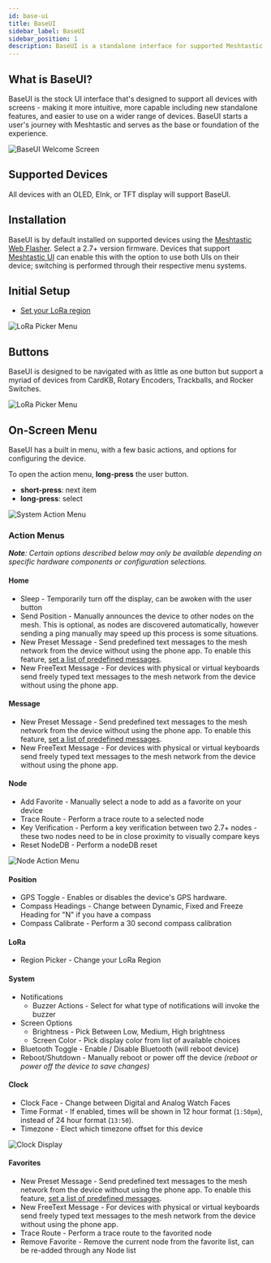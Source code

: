 ```yaml
---
id: base-ui
title: BaseUI
sidebar_label: BaseUI
sidebar_position: 1
description: BaseUI is a standalone interface for supported Meshtastic devices, enabling direct interaction without requiring a phone for common functions. It runs alongside the firmware, providing messaging and configuration options.
---
```


## What is BaseUI?


BaseUI is the stock UI interface that's designed to support all devices with screens - making it more intuitive, more capable including new standalone features, and easier to use on a wider range of devices. BaseUI starts a user's journey with Meshtastic and serves as the base or foundation of the experience.

<img src="/img/configuration/baseui/baseui-01-welcome.jpg" alt="BaseUI Welcome Screen" />

## Supported Devices

All devices with an OLED, EInk, or TFT display will support BaseUI.

## Installation

BaseUI is by default installed on supported devices using the [Meshtastic Web Flasher](https://flasher.meshtastic.org). Select a 2.7+ version firmware. Devices that support [Meshtastic UI](../meshtasticui/) can enable this with the option to use both UIs on their device; switching is performed through their respective menu systems.

## Initial Setup

- [Set your LoRa region](/docs/configuration/region-by-country/)

<img src="/img/configuration/baseui/baseui-03-lora.jpg" alt="LoRa Picker Menu" />

## Buttons

BaseUI is designed to be navigated with as little as one button but support a myriad of devices from CardKB, Rotary Encoders, Trackballs, and Rocker Switches.

<img src="/img/configuration/baseui/baseui-02-home.jpg" alt="LoRa Picker Menu" />

## On-Screen Menu

BaseUI has a built in menu, with a few basic actions, and options for configuring the device.

To open the action menu, **long-press** the user button.

- **short-press**: next item
- **long-press**: select

<img src="/img/configuration/baseui/baseui-05-system.jpg" alt="System Action Menu" />

### Action Menus

_**Note**: Certain options described below may only be available depending on specific hardware components or configuration selections._

#### Home
- Sleep - Temporarily turn off the display, can be awoken with the user button
- Send Position - Manually announces the device to other nodes on the mesh. This is optional, as nodes are discovered automatically, however sending a ping manually may speed up this process is some situations.
- New Preset Message - Send predefined text messages to the mesh network from the device without using the phone app. To enable this feature, [set a list of predefined messages](/docs/configuration/module/canned-message/#messages).
- New FreeText Message - For devices with physical or virtual keyboards send freely typed text messages to the mesh network from the device without using the phone app.

#### Message
- New Preset Message - Send predefined text messages to the mesh network from the device without using the phone app. To enable this feature, [set a list of predefined messages](/docs/configuration/module/canned-message/#messages).
- New FreeText Message - For devices with physical or virtual keyboards send freely typed text messages to the mesh network from the device without using the phone app.

#### Node
- Add Favorite - Manually select a node to add as a favorite on your device
- Trace Route - Perform a trace route to a selected node
- Key Verification - Perform a key verification between two 2.7+ nodes - these two nodes need to be in close proximity to visually compare keys
- Reset NodeDB - Perform a nodeDB reset

<img src="/img/configuration/baseui/baseui-04-node-action.jpg" alt="Node Action Menu" />

#### Position
- GPS Toggle - Enables or disables the device's GPS hardware.
- Compass Headings - Change between Dynamic, Fixed and Freeze Heading for "N" if you have a compass
- Compass Calibrate - Perform a 30 second compass calibration

#### LoRa
- Region Picker - Change your LoRa Region

#### System
- Notifications
	- Buzzer Actions - Select for what type of notifications will invoke the buzzer
- Screen Options
	- Brightness - Pick Between Low, Medium, High brightness
	- Screen Color - Pick display color from list of available choices
- Bluetooth Toggle - Enable / Disable Bluetooth (will reboot device)
- Reboot/Shutdown - Manually reboot or power off the device _(reboot or power off the device to save changes)_

#### Clock
- Clock Face - Change between Digital and Analog Watch Faces
- Time Format - If enabled, times will be shown in 12 hour format (`1:50pm`), instead of 24 hour format (`13:50`).
- Timezone - Elect which timezone offset for this device

<img src="/img/configuration/baseui/baseui-06-clock.jpg" alt="Clock Display" />

#### Favorites
- New Preset Message - Send predefined text messages to the mesh network from the device without using the phone app. To enable this feature, [set a list of predefined messages](/docs/configuration/module/canned-message/#messages).
- New FreeText Message - For devices with physical or virtual keyboards send freely typed text messages to the mesh network from the device without using the phone app.
- Trace Route - Perform a trace route to the favorited node
- Remove Favorite - Remove the current node from the favorite list, can be re-added through any Node list